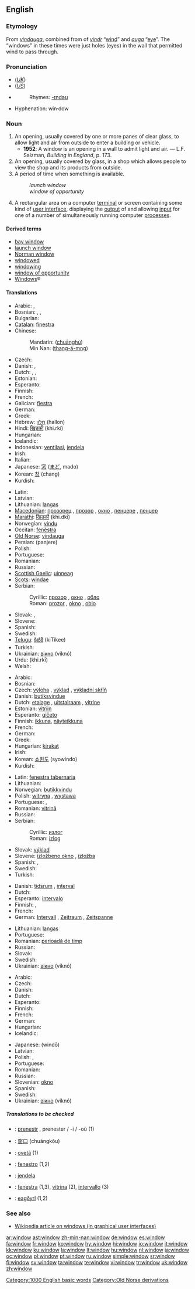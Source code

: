 {{wikipedia|window (disambiguation)}}
==English==

{{rank|write|caught|below|653|window|instead|giving|presence}}

===Etymology===
From {{ON.}} ''[[vindauga]]'', combined from of ''[[vindr]]'' “[[wind#Noun|wind]]” and ''[[auga]]'' “[[eye]]”. The “windows” in these times were just holes (eyes) in the wall that permitted wind to pass through.

===Pronunciation===
*(''[[Received Pronunciation|UK]]'') {{IPA|/ˈwɪndəʊ/}}
*(''[[General American|US]]'') {{IPA|/ˈwɪndoʊ/}}
*{{audio|en-us-window.ogg|Audio (US)}}
*:Rhymes: [[Rhymes:English:-ɪndəʊ|-ɪndəʊ]]
*Hyphenation: win·dow

===Noun===
{{wikipedia}}
{{en-noun}}

# An opening, usually covered by one or more panes of clear glass, to allow light and air from outside to enter a building or vehicle.
#* '''1952''': A window is an opening in a wall to admit light and air. &mdash; L.F. Salzman, ''Building in England'', p. 173.
# An opening, usually covered by glass, in a shop which allows people to view the shop and its products from outside.
# A period of time when something is available.
#: ''launch window''
#: ''window of opportunity''
# {{GUI}} A rectangular area on a computer [[terminal]] or screen containing some kind of [[user interface]], displaying the [[output]] of and allowing [[input]] for one of a number of simultaneously running computer [[process]]es.

====Derived terms====
*[[bay window]]
*[[launch window]]
*[[Norman window]]
*[[windowed]]
*[[windowing]]
*[[window of opportunity]]
*[[Windows]]&reg;<!--operating system-->

====Translations====
{{trans-top|opening for light and air}}
* Arabic: {{t-|ar|شباك|m|tr=šubbāk|sc=ARchar}}, {{t-|ar|نافذة|f|tr=nāfiða|sc=ARchar}}
* Bosnian: {{t-|bs|prozor|m}}, {{t-|bs|okno|n}}, {{t-|bs|pendžer|m}}
* Bulgarian: {{t+|bg|прозорец|m|tr=prozorets|sc=Cyrl}}
* [[Catalan]]: [[finestra]] {{f}}
* Chinese:
*: Mandarin: {{zh-ts|[[窗戶]]|[[窗户]]}} ([[chuānghù]])
*: Min Nan: {{zh-ts|[[窗仔門]]|[[窗仔门]]}} ([[thang-á-mn̂g|thang-á-mn{{unicode|̂}}g]])
* Czech: {{t-|cs|okno|n}}
* Danish: {{t+|da|vindue|n}}, {{t-|da|rude|c}}
* Dutch: {{t+|nl|raam|n}}, {{t+|nl|venster|n}}, {{t+|nl|ruit|f}}
* Estonian: {{t+|et|aken|f}}
* Esperanto: {{t+|eo|fenestro|xs=Esperanto}}
* Finnish: {{t+|fi|ikkuna}}
* French: {{t+|fr|fenêtre|f}}
* Galician: [[fiestra]] {{f}}
* German: {{t+|de|Fenster|n}}
* Greek: {{t+|el|παράθυρο|n|tr=paráthiro|sc=Grek}}
* Hebrew: [[חלון|חַלּוֹן]] (hallon) {{m}}
* Hindi: [[खिड़की]] (khi.rkī) {{f}}
* Hungarian: {{t+|hu|ablak}}
* Icelandic: {{t+|is|gluggi|m}}
* Indonesian: [[ventilasi]], [[jendela]]
* Irish: {{t-|ga|fuinneog|f|xs=Irish}}
* Italian: {{t+|it|finestra|f}}
* Japanese: [[窓]] ([[まど]], mado)
* Korean: [[창]] (chang)
* Kurdish: {{t+|ku|په‌نجه‌ره‌|sc=KUchar}}
{{trans-mid}}
* Latin: {{t+|la|fenestra|f}}
* Latvian: {{t-|lv|logs|m|xs=Latvian}}
* Lithuanian: [[langas]] {{m}}
* [[Macedonian]]: [[прозорец]] {{m}}, [[прозор]] {{m}}, [[окно]] {{n}}, [[пенџере]] {{n}}, [[пенџер]] {{m}}
* [[Marathi]]: [[खिडकी]] (khi.dkī)
* Norwegian: [[vindu]] {{n}}
* Occitan: [[fenèstra]] {{f}}
* [[Old Norse]]: [[vindauga]] {{n}}
* Persian: {{FAchar|[[پنجره]]}} (panjere)
* Polish: {{t+|pl|okno|n}}
* Portuguese: {{t+|pt|janela|f}}
* Romanian: {{t-|ro|fereastră|f}}
* Russian: {{t+|ru|окно|n|tr=oknó|sc=Cyrl}}
* [[Scottish Gaelic]]: [[uinneag]] {{f}}
* [[Scots]]: [[windae]]
* Serbian:
*: Cyrillic: [[прозор#Serbian|прозор]] {{m}}, [[окно#Serbian|окно]] {{n}}, [[обло]] {{n}}
*: Roman: [[prozor#Serbian|prozor]] {{m}}, [[okno#Serbian|okno]] {{n}}, [[oblo]] {{n}}
* Slovak: {{t-|sk|okno|n}}, {{t-|sk|oblok|m}}
* Slovene: {{t+|sl|okno|n}}
* Spanish: {{t+|es|ventana|f}}
* Swedish: {{t+|sv|fönster|n}}
* [[Telugu]]: [[కిటికీ]] (kiTikee)
* Turkish: {{t+|tr|pencere}}
* Ukrainian: [[вікно]] (viknó) {{n}}
* Urdu: {{URchar|[[کھڑکی]]}} (khi.rkī) {{f}}
* Welsh: {{t-|cy|ffenest|f|xs=Welsh}}
{{trans-bottom}}

{{trans-top|shop window}}
* Arabic: {{t-|ar|شباك|m|tr=šubbāk|sc=ARchar}}
* Bosnian: {{t-|bs|izlog|m}}
* Czech: [[výloha]] {{f}}, [[výklad]] {{m}}, [[výkladní skříň]] {{f}}
* Danish: [[butiksvindue]] {{n}}
* Dutch: [[etalage]] {{f}}, [[uitstalraam]] {{n}}, [[vitrine#Dutch|vitrine]] {{f}}
* Estonian: [[vitriin]] {{f}}
* Esperanto: [[gičeto]]
* Finnish: [[ikkuna]], [[näyteikkuna]]
* French: {{t+|fr|vitrine|f}}
* German: {{t-|de|Schaufenster|n}}
* Greek: {{t+|el|βιτρίνα|f|tr=vitrína|sc=Grek}}
* Hungarian: [[kirakat]]
* Irish: {{t-|ga|fuinneog|f|xs=Irish}}
* Korean: [[쇼윈도]] (syowindo)
* Kurdish: {{KUchar|[[په‌نجه‌ره‌]]}}
{{trans-mid}}
* Latin: [[fenestra tabernaria]]
* Lithuanian: {{t-|lt|vitrina|f|xs=Lithuanian}}
* Norwegian: [[butikkvindu]] {{n}}
* Polish: [[witryna]] {{f}}, [[wystawa]] {{f}}
* Portuguese: {{t+|pt|montra|f}}, {{t-|pt|vitrina|f}}
* Romanian: [[vitrină]] {{f}}
* Russian: {{t-|ru|витрина|f|tr=vitrína|sc=Cyrl}}
* Serbian:
*: Cyrillic: [[излог#Serbian|излог]] {{m}}
*: Roman: [[izlog#Serbian|izlog]] {{m}}
* Slovak: [[výklad#Slovak|výklad]] {{m}}
* Slovene: [[izložbeno okno]] {{n}}, [[izložba]] {{f}}
* Spanish: {{t+|es|escaparate|m}}, {{t+|es|vitrina|f}}
* Swedish: {{t+|sv|skyltfönster|n}}
* Turkish: {{t+|tr|vitrin}}
{{trans-bottom}}

{{trans-top|period of time}}
* Danish: [[tidsrum]] {{n}}, [[interval]] {{n}}
* Dutch: {{t+|nl|interval|n}}
* Esperanto: [[intervalo]]
* Finnish: {{t+|fi|jakso}}, {{t+|fi|ikkuna}}
* French: {{t+|fr|fenêtre|f}}
* German: [[Intervall]] {{n}}, [[Zeitraum]] {{m}}, [[Zeitspanne]] {{f}}
{{trans-mid}}
* Lithuanian: [[langas]] {{m}}
* Portuguese: {{t+|pt|janela|f}}
* Romanian: [[perioadă de timp]] {{f}}
* Russian: {{t+|ru|окно|n|tr=oknó|sc=Cyrl}}
* Slovak: {{t-|sk|okno|n}}
* Swedish: {{t+|sv|fönster|n}}
* Ukrainian: [[вікно]] (viknó) {{n}}
{{trans-bottom}}

{{trans-top|area on a computer screen}}
* Arabic: {{t-|ar|نافذة|f|tr=nāfiða|sc=ARchar}}
* Czech: {{t-|cs|okno|n}}
* Danish: {{t+|da|vindue|n}}
* Dutch: {{t+|nl|venster|n}}
* Esperanto: {{t+|eo|fenestro|xs=Esperanto}}
* Finnish: {{t+|fi|ikkuna}}
* French: {{t+|fr|fenêtre|f}}
* German: {{t+|de|Fenster|n}}
* Hungarian: {{t+|hu|ablak}}
* Icelandic: {{t+|is|gluggi|m}}
{{trans-mid}}
* Japanese: {{t-|ja|ウィンドウ|sc=Jpan}} (windō)
* Latvian: {{t-|lv|logs|m|xs=Latvian}}
* Polish: {{t+|pl|okno|n}}, {{t+|pl|okienko|n}}
* Portuguese: {{t+|pt|janela|f}}
* Romanian: {{t-|ro|fereastră|f}}
* Russian: {{t+|ru|окно|n|tr=oknó|sc=Cyrl}}
* Slovenian: [[okno]]
* Spanish: {{t+|es|pantalla|f}}
* Swedish: {{t+|sv|fönster|n}}
* Ukrainian: [[вікно]] (viknó) {{n}}
{{trans-bottom}}

=====Translations to be checked=====
<!--Remove this section once all of the translations below have been moved into the tables above.-->
{{checktrans}}

*{{ttbc|Breton}}: [[prenestr]] {{m}}, prenester / -i / -où {{p}} (1)
*{{ttbc|Chinese}}: [[窗口]] (chuāngkǒu)
*{{ttbc|Guaraní}}: [[ovetã]] (1)
*{{ttbc|Ido}}: [[fenestro]] (1,2)
*{{ttbc|Indonesian}}: [[jendela]]
*{{ttbc|Interlingua}}: [[fenestra]] (1,3), [[vitrina]] (2), [[intervallo]] (3)
*{{ttbc|Old English}}: [[eagðyrl]] (1,2)

===See also===
*[[w:window_(computing)|Wikipedia article on windows (in graphical user interfaces)]]

[[Category:1000 English basic words]]
[[Category:Old Norse derivations]]

[[ar:window]]
[[ast:window]]
[[zh-min-nan:window]]
[[de:window]]
[[es:window]]
[[fa:window]]
[[fr:window]]
[[ko:window]]
[[hy:window]]
[[hi:window]]
[[io:window]]
[[it:window]]
[[kk:window]]
[[ku:window]]
[[la:window]]
[[lt:window]]
[[hu:window]]
[[nl:window]]
[[ja:window]]
[[oc:window]]
[[pl:window]]
[[pt:window]]
[[ru:window]]
[[simple:window]]
[[sr:window]]
[[fi:window]]
[[sv:window]]
[[ta:window]]
[[te:window]]
[[vi:window]]
[[tr:window]]
[[uk:window]]
[[zh:window]]